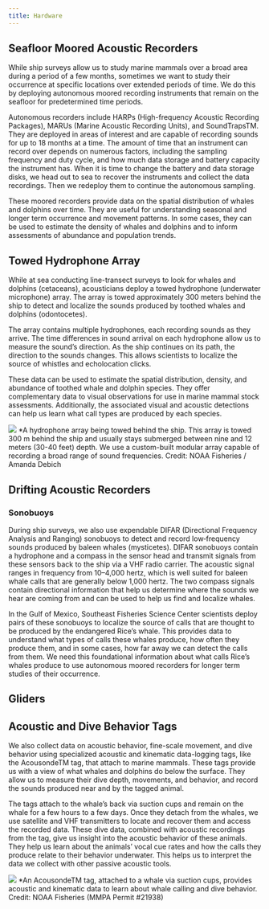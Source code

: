 ```yaml
---
title: Hardware
---
```



## Seafloor Moored Acoustic Recorders

While ship surveys allow us to study marine mammals over a broad area during a period of a few months, sometimes we want to study their occurrence at specific locations over extended periods of time. We do this by deploying autonomous moored recording instruments that remain on the seafloor for predetermined time periods. 

Autonomous recorders include HARPs (High-frequency Acoustic Recording Packages), MARUs (Marine Acoustic Recording Units), and SoundTrapsTM. They are deployed in areas of interest and are capable of recording sounds for up to 18 months at a time. The amount of time that an instrument can record over depends on numerous factors, including the sampling frequency and duty cycle, and how much data storage and battery capacity the instrument has. When it is time to change the battery and data storage disks, we head out to sea to recover the instruments and collect the data recordings. Then we redeploy them to continue the autonomous sampling. 

These moored recorders provide data on the spatial distribution of whales and dolphins over time. They are useful for understanding seasonal and longer term occurrence and movement patterns. In some cases, they can be used to estimate the density of whales and dolphins and to inform assessments of abundance and population trends.


## Towed Hydrophone Array

While at sea conducting line-transect surveys to look for whales and dolphins (cetaceans), acousticians deploy a towed hydrophone (underwater microphone) array. The array is towed approximately 300 meters behind the ship to detect and localize the sounds produced by toothed whales and dolphins (odontocetes).

The array contains multiple hydrophones, each recording sounds as they arrive. The time differences in sound arrival on each hydrophone allow us to measure the sound's direction. As the ship continues on its path, the direction to the sounds changes. This allows scientists to localize the source of whistles and echolocation clicks.

These data can be used to estimate the spatial distribution, density, and abundance of toothed whale and dolphin species. They offer complementary data to visual observations for use in marine mammal stock assessments. Additionally, the associated visual and acoustic detections can help us learn what call types are produced by each species. 

![](content/images/towedarray.png)
*A hydrophone array being towed behind the ship. This array is towed 300 m behind the ship and usually stays submerged between nine and 12 meters (30-40 feet) depth. We use a custom-built modular array capable of recording a broad range of sound frequencies. Credit: NOAA Fisheries / Amanda Debich


## Drifting Acoustic Recorders

### Sonobuoys

During ship surveys, we also use expendable DIFAR (Directional Frequency Analysis and Ranging) sonobuoys to detect and record low‐frequency sounds produced by baleen whales (mysticetes). DIFAR sonobuoys contain a hydrophone and a compass in the sensor head and transmit signals from these sensors back to the ship via a VHF radio carrier. The acoustic signal ranges in frequency from 10–4,000 hertz, which is well suited for baleen whale calls that are generally below 1,000 hertz. The two compass signals contain directional information that help us determine where the sounds we hear are coming from and can be used to help us find and localize whales. 

In the Gulf of Mexico, Southeast Fisheries Science Center scientists deploy pairs of these sonobuoys to localize the source of calls that are thought to be produced by the endangered Rice’s whale. This provides data to understand what types of calls these whales produce, how often they produce them, and in some cases, how far away we can detect the calls from them. We need this foundational information about what calls Rice’s whales produce to use autonomous moored recorders for longer term studies of their occurrence.


## Gliders


## Acoustic and Dive Behavior Tags

We also collect data on acoustic behavior, fine-scale movement, and dive behavior using specialized acoustic and kinematic data-logging tags, like the AcousondeTM tag, that attach to marine mammals. These tags provide us with a view of what whales and dolphins do below the surface. They allow us to measure their dive depth, movements, and behavior, and record the sounds produced near and by the tagged animal. 

The tags attach to the whale’s back via suction cups and remain on the whale for a few hours to a few days. Once they detach from the whales, we use satellite and VHF transmitters to locate and recover them and access the recorded data. These dive data, combined with acoustic recordings from the tag, give us insight into the acoustic behavior of these animals. They help us learn about the animals’ vocal cue rates and how the calls they produce relate to their behavior underwater. This helps us to interpret the data we collect with other passive acoustic tools.

![](content/images/Acousondetag.png)
*An AcousondeTM tag, attached to a whale via suction cups, provides acoustic and kinematic data to learn about whale calling and dive behavior. Credit: NOAA Fisheries (MMPA Permit #21938)


<!-- A hardware section is required and should include the following information; -->

<!-- -   Information on your recorders -->
<!-- -   Array configurations and diagrams -->
<!-- -   Platform information (towed, moored, drifting, etc.) -->
<!-- -   Other sensors included (GPS devices, depth senors, etc.) -->

<!-- This will be variable for each center and may change from project to project. You should list all hardware, present and past. -->

<!-- You can also link to a separate hardware repository if needed ([SAEL example](https://sael-swfsc.github.io/SAEL-lab-manual/content/Hardware_ADRIFT.html)) -->

<!-- This can be a section with subpages or a qmd -->
